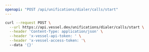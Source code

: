 ```yaml
---
openapi: "POST /api/unifications/dialer/calls/start"
---
```


<RequestExample>

```bash Request
curl --request POST \
  --url https://api.vessel.dev/unifications/dialer/calls/start \
  --header 'Content-Type: application/json' \
  --header 'x-vessel-api-token: ' \
  --header 'x-vessel-access-token: '\ 
  --data '{}'
```

</RequestExample>


      